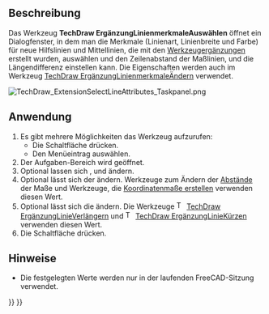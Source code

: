 <languages/>

{{Docnav/de
|[[TechDraw_HoleShaftFit/de|Passungen]]
|[[TechDraw_ExtensionChangeLineAttributes/de|ErgänzungLinienmerkmaleÄndern]]
|[[TechDraw_Workbench|TechDraw]]
|IconL=TechDraw_HoleShaftFit.svg
|IconR=TechDraw_ExtensionChangeLineAttributes.svg
|IconC=Workbench_TechDraw.svg
}}

{{GuiCommand/de
|Name=TechDraw ExtensionSelectLineAttributes
|Name/de=TechDraw ErgänzungLinienmerkmaleAuswählen
|MenuLocation=TechDraw → Extensions: Attributes/Modifications → Select Line Attributes, Cascade Spacing and Delta Distance
|Workbenches=[[TechDraw_Workbench/de|TechDraw]]
|Shortcut=
|Version=0.20
|SeeAlso=[[TechDraw_ExtensionChangeLineAttributes/de|TechDraw ErgänzungLinienmerkmaleÄndern]]
}}

<span id="Description"></span>
==Beschreibung==

Das Werkzeug '''TechDraw ErgänzungLinienmerkmaleAuswählen''' öffnet ein Dialogfenster, in dem man die Merkmale (Linienart, Linienbreite und Farbe) für neue Hilfslinien und Mittellinien, die mit den [[TechDraw_Workbench/de#Erweiterungspaket|Werkzeugergänzungen]] erstellt wurden, auswählen und den Zeilenabstand der Maßlinien, und die Längendifferenz einstellen kann. Die Eigenschaften werden auch im Werkzeug [[TechDraw_ExtensionChangeLineAttributes|TechDraw ErgänzungLinienmerkmaleÄndern]] verwendet.

[[Image:TechDraw_ExtensionSelectLineAttributes_Taskpanel.png]]
{{Caption|Der Aufgaben-Bereich Linienmerkmale auswählen}}

<span id="Usage"></span>
==Anwendung==

# Es gibt mehrere Möglichkeiten das Werkzeug aufzurufen:
#* Die Schaltfläche {{Button|[[Image:TechDraw_ExtensionSelectLineAttributes.svg|16px]] [[TechDraw_ExtensionSelectLineAttributes/de|Linienmerkmale, Zeilenabstand und Längendifferenz auswählen]]}} drücken.
#* Den Menüeintrag {{MenuCommand|TechDraw → Ergänzungen: Merkmale/Änderungen → [[Image:TechDraw_ExtensionSelectLineAttributes.svg|16px]] Linienmerkmale, Zeilenabstand und Längendifferenz auswählen}} auswählen.
# Der Aufgaben-Bereich {{MenuCommand|Linienmerkmale auswählen}} wird geöffnet.
# Optional lassen sich {{MenuCommand|Linienart}}, {{MenuCommand|Linienstärke}} und {{MenuCommand|Linienfarbe}} ändern.
# Optional lässt sich der {{MenuCommand|Zeilenabstand}} ändern. Werkzeuge zum Ändern der [[TechDraw_Workbench/de#Eigenschaften und Änderungen|Abstände]] der Maße und Werkzeuge, die [[TechDraw_Workbench#Maße|Koordinatenmaße erstellen]] verwenden diesen Wert.
# Optional lässt sich die {{MenuCommand|Längendifferenz}} ändern. Die Werkzeuge [[Image:TechDraw_ExtensionExtendLine.svg|16px]] [[TechDraw_ExtensionExtendLine/de|TechDraw ErgänzungLinieVerlängern]] und [[Image:TechDraw_ExtensionShortenLine.svg|16px]] [[TechDraw_ExtensionShortenLine/de|TechDraw ErgänzungLinieKürzen]] verwenden diesen Wert.
# Die Schaltfläche {{Button|OK}} drücken.

<span id="Notes"></span>
==Hinweise==

* Die festgelegten Werte werden nur in der laufenden FreeCAD-Sitzung verwendet.


{{Docnav/de
|[[TechDraw_HoleShaftFit/de|Passungen]]
|[[TechDraw_ExtensionChangeLineAttributes/de|ErgänzungLinienmerkmaleÄndern]]
|[[TechDraw_Workbench|TechDraw]]
|IconL=TechDraw_HoleShaftFit.svg
|IconR=TechDraw_ExtensionChangeLineAttributes.svg
|IconC=Workbench_TechDraw.svg
}}

{{TechDraw_Tools_navi{{#translation:}}}}
{{Userdocnavi{{#translation:}}}}